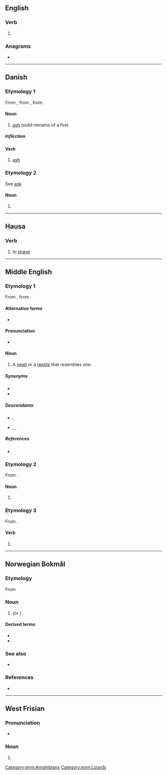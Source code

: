{{also|Aske}}
==English==

===Verb===
{{en-verb|ask}}

# {{obsolete spelling of|en|ask}}

===Anagrams===
* {{anagrams|en|a=aeks|Kase|akes|keas|kesa|sake|saké|seak}}

----

==Danish==

===Etymology 1===
From {{der|da|gmq-oda|askæ}}, from {{der|da|non|aska||}}, from {{der|da|gem-pro|*askǭ}}.

====Noun====
{{da-noun|n|r}}

# [[ash]] (solid remains of a fire)

=====Inflection=====
{{da-noun-infl|n|r}}

====Verb====
{{da-verb|ask|aske|asker|askede|har|asket}}

# [[ash]]

===Etymology 2===
See [[ask#Danish|ask]]

====Noun====
{{head|da|noun form|g=c}}

# {{indefinite plural of|da|ask}}

----

==Hausa==

===Verb===
{{head|ha|verb|head=askḕ|grade 4}}

# to [[shave]] {{gloss|usually the head}}

----

==Middle English==

===Etymology 1===
From {{inh|enm|ang|āþexe}}, from {{inh|enm|gem-pro|*agiþahsijǭ}}.

====Alternative forms====
* {{alter|enm|arske}}

====Pronunciation====
* {{IPA|enm|/ˈask(ə)/}}

====Noun====
{{head|enm|noun}}

# A [[newt]] or a [[reptile]] that resembles one.

=====Synonyms=====
* {{l|enm|newte}}
* {{l|enm|evete}}

=====Descendants=====
* {{desc|en|ask}}, {{l|en|askard}}
* {{desc|sco|ask}}, {{l|sco|esk}}, {{l|sco|awsk}}

=====References=====
* {{R:MED Online|entry=aske (n.) |id=MED2476 |accessdate=2018-05-26}}

===Etymology 2===
From {{inh|enm|ang|æsce}}.

====Noun====
{{head|enm|noun}}

# {{alternative form of|enm|asshe|t=burnt matter|id=burnt matter}}

===Etymology 3===
From {{inh|enm|ang|āscian}}.

====Verb====
{{head|enm|verb}}

# {{alternative form of|enm|axen|t=to ask|id=to ask}}

[[Category:enm:Amphibians]]
[[Category:enm:Lizards]]

----

==Norwegian Bokmål==
{{wikipedia|lang=no}}

===Etymology===
From {{der|nb|non|aska}}

===Noun===
{{head|nb|noun|g=m|g2=f|definite singular|aska|or|asken}}

# {{l|en|ash}} (or {{l|en|ashes}}) {{q|powdery residue left after burning a substance}}

====Derived terms====
* {{l|nb|askebeger}}
* {{l|nb|flygeaske}}

===See also===
* {{l-nn|oske}}

===References===
* {{R:The Bokmål Dictionary}}

----

==West Frisian==

===Pronunciation===
* {{IPA|fy|/ˈɔskə/}}

===Noun===
{{fy-noun-dim}}

# {{diminutive of|fy|as|nocat=1}}